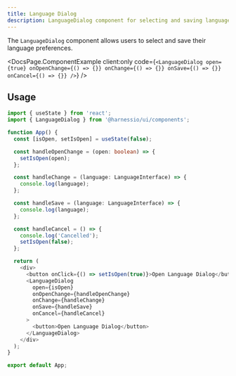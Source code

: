 ```yaml
---
title: Language Dialog
description: LanguageDialog component for selecting and saving language preferences.
---
```


The `LanguageDialog` component allows users to select and save their language preferences.


<DocsPage.ComponentExample
  client:only
  code={`<LanguageDialog open={true} onOpenChange={() => {}} onChange={() => {}} onSave={() => {}} onCancel={() => {}} />`}
/>

## Usage

```typescript jsx
import { useState } from 'react';
import { LanguageDialog } from '@harnessio/ui/components';

function App() {
  const [isOpen, setIsOpen] = useState(false);

  const handleOpenChange = (open: boolean) => {
    setIsOpen(open);
  };

  const handleChange = (language: LanguageInterface) => {
    console.log(language);
  };

  const handleSave = (language: LanguageInterface) => {
    console.log(language);
  };

  const handleCancel = () => {
    console.log('Cancelled');
    setIsOpen(false);
  };

  return (
    <div>
      <button onClick={() => setIsOpen(true)}>Open Language Dialog</button>
      <LanguageDialog
        open={isOpen}
        onOpenChange={handleOpenChange}
        onChange={handleChange}
        onSave={handleSave}
        onCancel={handleCancel}
      >
        <button>Open Language Dialog</button>
      </LanguageDialog>
    </div>
  );
}

export default App;
```

